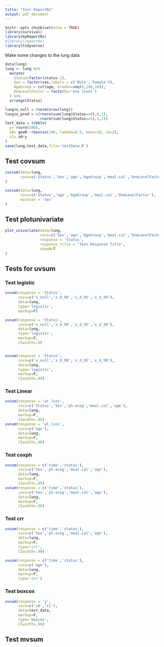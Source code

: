 ```yaml
---
title: "Test ReportRx"
output: pdf_document
---
```


```r
knitr::opts_chunk$set(echo = TRUE)
library(survival)
library(myReportRx)
#library(reportRx)
library(tidyverse)
```

Make some changes to the lung data
```r
data(lung)
lung <- lung %>%
  mutate(
    Status=factor(status-1),
    Sex = factor(sex,labels = c('Male','Female')),
    AgeGroup = cut(age, breaks=seq(0,100,10)),
    OneLevelFactor = factor(x='one level')
  ) %>%
  arrange(Status)

lung$x_null = rnorm(nrow(lung))
lung$x_pred = c(rnorm(sum(lung$Status==0),0,1),
                rnorm(sum(lung$Status==1),1,1))
test_data = tibble(
  y= rnorm(100),
  x0= geoR::rboxcox(100, lambda=0.5, mean=10, sd=2),
  x1= x0*y
)
save(lung,test_data,file='testData.R')
```

## Test covsum

```r
covsum(data=lung,
       covs=c('Status','Sex','age','AgeGroup','meal.cal','OneLevelFactor')
)
```

```r
covsum(data=lung,
       covs=c('Status','age','AgeGroup','meal.cal','OneLevelFactor'),
       maincov = 'Sex'
)
```


## Test plotunivariate
```r
plot_univariate(data=lung,
                covs=c('Sex','age','AgeGroup','meal.cal','OneLevelFactor'),
                response = 'Status',
                response_title = 'Test Response Title',
                showN=T
)
```
## Tests for uvsum

### Test logistic

```r
uvsum(response = 'Status',
      covs=c('x_null','x_d_90','x_d_95','x_d_99'),
      data=lung,
      type='logistic',
      markup=F)

uvsum(response = 'Status',
      covs=c('x_null','x_d_90','x_d_95','x_d_99'),
      data=lung,
      type='logistic',
      markup=F, 
      CIwidth=.9)


uvsum(response = 'Status',
      covs=c('x_null','x_d_90','x_d_95','x_d_99'),
      data=lung,
      type='logistic',
      markup=F, 
      CIwidth=.99)

```

### Test Linear
```r
uvsum(response = 'wt.loss',
      covs=c('Status','Sex','ph.ecog','meal.cal','age'),
      data=lung,
      markup=F,
      CIwidth=.95)
uvsum(response = 'wt.loss',
      covs=c('age'),
      data=lung,
      markup=F,
      CIwidth=.90)

```

### Test coxph
```r
uvsum(response = c('time','status'),
      covs=c('Sex','ph.ecog','meal.cal','age'),
      data=lung,
      markup=F,
      CIwidth=.95)
uvsum(response = c('time','status'),
      covs=c('Sex','ph.ecog','meal.cal','age'),
      data=lung,
      markup=F,
      CIwidth=.90)

```

### Test crr
```r
uvsum(response = c('time','status'),
      covs=c('Sex','ph.ecog','meal.cal','age'),
      data=lung,
      markup=F,
      type='crr',
      CIwidth=.90)

uvsum(response = c('time','status'),
      covs=c('age'),
      data=lung,
      markup=F,
      type='crr')

```

### Test boxcox
```r
uvsum(response = 'y',
      covs=c('x0','x1'),
      data=test_data,
      markup=F,
      type='boxcox',
      CIwidth=.90)
```

## Test mvsum

```r

```

